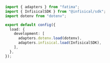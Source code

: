 ```ts
import { adapters } from "fatima";
import { InfisicalSDK } from "@infisical/sdk";
import dotenv from "dotenv";

export default config({
  load: {
    development: [
      adapters.dotenv.load(dotenv),
      adapters.infisical.load(InfisicalSDK),
    ],
  },
});
```
